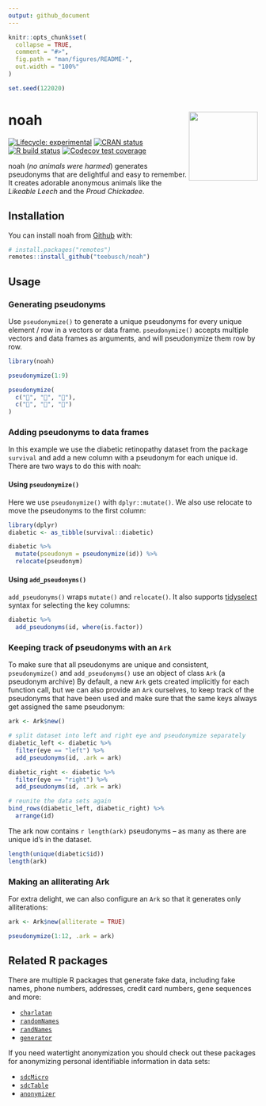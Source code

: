 ```yaml
---
output: github_document
---
```


<!-- README.md is generated from README.Rmd. Please edit that file -->

```r
knitr::opts_chunk$set(
  collapse = TRUE,
  comment = "#>",
  fig.path = "man/figures/README-",
  out.width = "100%"
)
```

```r
set.seed(122020)
```

# noah <img src='man/figures/logo.png' align="right" height="139" />

<!-- badges: start -->

[![Lifecycle: experimental](https://img.shields.io/badge/lifecycle-experimental-orange.svg)](https://www.tidyverse.org/lifecycle/#experimental) [![CRAN status](https://www.r-pkg.org/badges/version/noah)](https://CRAN.R-project.org/package=noah) [![R build status](https://github.com/Teebusch/noah/workflows/R-CMD-check/badge.svg)](https://github.com/Teebusch/noah/actions) [![Codecov test coverage](https://codecov.io/gh/Teebusch/noah/branch/master/graph/badge.svg)](https://codecov.io/gh/Teebusch/noah?branch=master)

<!-- badges: end -->

noah (*no animals were harmed*) generates pseudonyms that are 
delightful and easy to remember. It creates adorable anonymous animals 
like the *Likeable Leech* and the *Proud Chickadee*.

## Installation

You can install noah from [Github](/https://github.com/teebusch/noah) with:

```r
# install.packages("remotes")
remotes::install_github("teebusch/noah")
```

## Usage

### Generating pseudonyms

Use `pseudonymize()` to generate a unique pseudonyms for every unique
element / row in a vectors or data frame. 
`pseudonymize()` accepts multiple vectors and data frames as arguments, 
and will pseudonymize them row by row. 

```r
library(noah)

pseudonymize(1:9)

pseudonymize(
  c("🐰", "🐰", "🐰"), 
  c("🥕", "🥕", "🍰")
)
```

### Adding pseudonyms to data frames

In this example we use the diabetic retinopathy dataset from the package 
`survival` and add a new column with a pseudonym for each unique id. 
There are two ways to do this with noah:

#### Using `pseudonymize()`

Here we use `pseudonymize()` with `dplyr::mutate()`. 
We also use relocate to move the pseudonyms to the first column:

```r
library(dplyr)
diabetic <- as_tibble(survival::diabetic)

diabetic %>% 
  mutate(pseudonym = pseudonymize(id)) %>% 
  relocate(pseudonym)
```

#### Using `add_pseudonyms()`

`add_pseudonyms()` wraps `mutate()` and `relocate()`. It also supports
[tidyselect](https://tidyselect.r-lib.org/reference/language.html)
syntax for selecting the key columns:

```r
diabetic %>% 
  add_pseudonyms(id, where(is.factor))
```

### Keeping track of pseudonyms with an `Ark`

To make sure that all pseudonyms are unique and consistent, `pseudonymize()` and 
`add_pseudonyms()` use an object of class `Ark` (a pseudonym archive) 
By default, a new `Ark` gets created implicitly for each function call, 
but we can also provide an `Ark` ourselves, to keep track of the pseudonyms 
that have been used and make sure that the same keys always get assigned the 
same pseudonym:

```r
ark <- Ark$new()

# split dataset into left and right eye and pseudonymize separately
diabetic_left <- diabetic %>% 
  filter(eye == "left") %>% 
  add_pseudonyms(id, .ark = ark)

diabetic_right <- diabetic %>% 
  filter(eye == "right") %>% 
  add_pseudonyms(id, .ark = ark)

# reunite the data sets again
bind_rows(diabetic_left, diabetic_right) %>% 
  arrange(id)
```

The ark now contains `r length(ark)` pseudonyms -- as many as there are unique 
id's in the dataset.

```r
length(unique(diabetic$id))
length(ark)
```

### Making an alliterating Ark

For extra delight, we can also configure an `Ark` so that it generates only 
alliterations:

```r
ark <- Ark$new(alliterate = TRUE)

pseudonymize(1:12, .ark = ark)
```


## Related R packages

There are multiple R packages that generate fake data, including fake names,
phone numbers, addresses, credit card numbers, gene sequences and more:

- [`charlatan`](https://docs.ropensci.org/charlatan/)
- [`randomNames`](https://centerforassessment.github.io/randomNames/)
- [`randNames`](https://github.com/karthik/randNames)
- [`generator`](https://github.com/paulhendricks/generator)
  
If you need watertight anonymization you should check out these 
packages for anonymizing personal identifiable information in data sets:

- [`sdcMicro`](http://sdctools.github.io/sdcMicro/index.html)
- [`sdcTable`](https://sdctools.github.io/sdcTable/index.html)
- [`anonymizer`](http://paulhendricks.io/anonymizer/)


